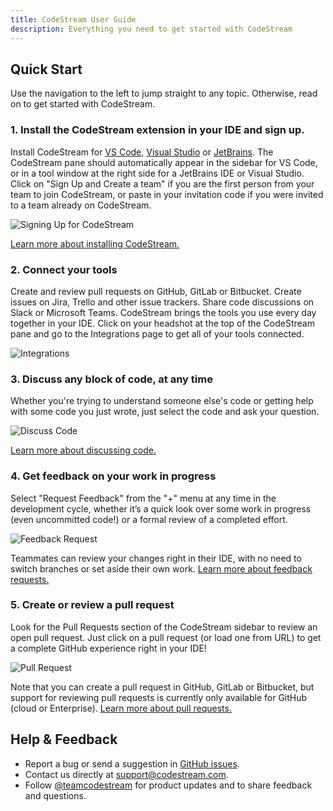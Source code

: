 ```yaml
---
title: CodeStream User Guide
description: Everything you need to get started with CodeStream
---
```



## Quick Start

Use the navigation to the left to jump straight to any topic. Otherwise, read on
to get started with CodeStream.

### 1. Install the CodeStream extension in your IDE and sign up.

Install CodeStream for [VS
Code](https://marketplace.visualstudio.com/items?itemName=CodeStream.codestream),
[Visual
Studio](https://marketplace.visualstudio.com/items?itemName=CodeStream.codestream-vs) or
[JetBrains](https://plugins.jetbrains.com/plugin/12206-codestream). The CodeStream pane should
automatically appear in the sidebar for VS Code, or in a tool window at the
right side for a JetBrains IDE or Visual Studio. Click on "Sign Up and Create a
team" if you are the first person from your team to join CodeStream, or paste in
your invitation code if you were invited to a team already on CodeStream.

![Signing Up for CodeStream](/assets/images/QS-SignUp3.png)

[Learn more about installing CodeStream.](../gettingStarted/install-codestream)

### 2. Connect your tools

Create and review pull requests on GitHub, GitLab or Bitbucket. Create issues on
Jira, Trello and other issue trackers. Share code discussions on Slack or
Microsoft Teams. CodeStream brings the tools you use every day together in your
IDE. Click on your headshot at the top of the CodeStream pane and go to the
Integrations page to get all of your tools connected.

![Integrations](/assets/images/QS-Integrations.png)

### 3. Discuss any block of code, at any time

Whether you're trying to understand someone else's code or getting help with
some code you just wrote, just select the code and ask your question.

![Discuss Code](/assets/images/QS-DiscussCode1.png)

[Learn more about discussing code.](../workflow/discuss-code)

### 4. Get feedback on your work in progress

Select "Request Feedback" from the "+" menu at any time in the development
cycle, whether it’s a quick look over some work in progress (even uncommitted
code!) or a formal review of a completed effort.

![Feedback Request](/assets/images/QS-FeedbackRequest.png)

Teammates can review your changes right in their IDE, with no need to switch
branches or set aside their own work. [Learn more about feedback
requests.](../workflow/feedback-requests)

### 5. Create or review a pull request

Look for the Pull Requests section of the CodeStream sidebar to review an open
pull request. Just click on a pull request (or load one from URL) to get a
complete GitHub experience right in your IDE!

![Pull Request](/assets/images/QS-PullRequest.png)

Note that you can create a pull request in GitHub, GitLab or Bitbucket, but
support for reviewing pull requests is currently only available for GitHub
(cloud or Enterprise). [Learn more about pull requests.](../workflow/pull-requests)

## Help & Feedback

* Report a bug or send a suggestion in [GitHub issues](https://github.com/TeamCodeStream/CodeStream/issues).
* Contact us directly at [support@codestream.com](mailto:support@codestream.com).
* Follow [@teamcodestream](http://twitter.com/teamcodestream) for product updates and to share feedback and questions.

<!--
## New to CodeStream?

It's easy to get up and running with CodeStream. Just push the big blue botton
to begin or learn more about us first.  We also have an array of short,
to-the-point videos highlighting our many features. You'll find links to those
below.

<div>
	<Button
		size="large"
		color={colors.primary}
		as={<Link to="/gettingStarted/install-codestream" />}
	>
		Let's go!
	</Button>
	<Button
		size="large"
		as={<Link to="/intro/what-is-codestream" />}
		style={{marginLeft: 16}}
	>
		Learn more
	</Button>
</div>

## Feature and Integration Short Videos

<MenuWrapper>

<WorkoutMenuItem
	icon={Grid}
	keyWord="Features"
>

* [Discussing Code with Codemarks](https://www.youtube.com/watch?v=RPaIIZgaFK8)
* [Code Reviews](https://www.youtube.com/watch?v=2AyqT4z5Omc)
* [Activity Feed](https://www.youtube.com/watch?v=mdMBcmjb89A)
* [Permalinks](https://www.youtube.com/watch?v=6M4ZCWFIyK4)
* [Multi-Range Codemarks](https://www.youtube.com/watch?v=c9wm1dZuP2U)
* [Live View](https://www.youtube.com/watch?v=h5KI3svlq-0)
* [Unified Integrations](https://www.youtube.com/watch?v=vPChygnwMAw)

</WorkoutMenuItem>

<WorkoutMenuItem
	icon={Code}
	keyWord="Source Hosting"
	otherWords="Integrations"
>

* [GitHub](https://www.youtube.com/watch?v=Fg1uP-CxCXY)
* [BitBucket](https://www.youtube.com/watch?v=_fC_Gh9zWGQ)
* [GitLab](https://www.youtube.com/watch?v=_WEU9fEwEF4)
* [Pull Requests](https://www.youtube.com/watch?v=sM607iVWM3w)

</WorkoutMenuItem>


<WorkoutMenuItem
	icon={Message}
	keyWord="Messaging"
	otherWords="Integrations"
>

* [Slack](https://www.youtube.com/watch?v=c_PWVdZbiUw)
* [Microsoft Teams](https://www.youtube.com/watch?v=C9dioFbHjOg)

</WorkoutMenuItem>


<WorkoutMenuItem
	icon={List}
	keyWord="Issue Tracking"
	otherWords="Integrations"
>

* [Trello](https://www.youtube.com/watch?v=lUI110T_SHY)
* [Jira](https://www.youtube.com/watch?v=o9FOLVABrag)

</WorkoutMenuItem>

</MenuWrapper>

## More documentation and resources

<DocsetMenu />
-->